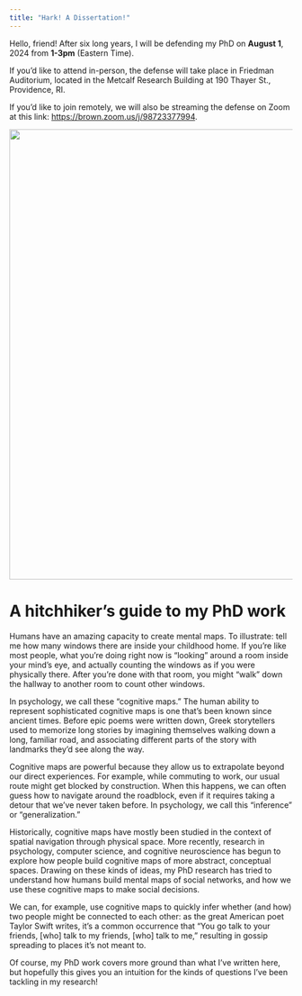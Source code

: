 ```yaml
---
title: "Hark! A Dissertation!"
---
```


Hello, friend! After six long years, I will be defending my PhD on **August 1**, 2024 from **1-3pm** (Eastern Time).

If you'd like to attend in-person, the defense will take place in Friedman Auditorium, located in the Metcalf Research Building at 190 Thayer St., Providence, RI.

If you'd like to join remotely, we will also be streaming the defense on Zoom at this link: <https://brown.zoom.us/j/98723377994>.

![](./files/images/phd_announcement.png){fig-alt="A goofy, badly-photoshopped image of Jae wearing Brown's PhD regalia." fig-align="center" width="800"}

# A hitchhiker's guide to my PhD work

Humans have an amazing capacity to create mental maps. To illustrate: tell me how many windows there are inside your childhood home. If you're like most people, what you're doing right now is "looking" around a room inside your mind's eye, and actually counting the windows as if you were physically there. After you're done with that room, you might "walk" down the hallway to another room to count other windows.

In psychology, we call these "cognitive maps." The human ability to represent sophisticated cognitive maps is one that's been known since ancient times. Before epic poems were written down, Greek storytellers used to memorize long stories by imagining themselves walking down a long, familiar road, and associating different parts of the story with landmarks they'd see along the way.

Cognitive maps are powerful because they allow us to extrapolate beyond our direct experiences. For example, while commuting to work, our usual route might get blocked by construction. When this happens, we can often guess how to navigate around the roadblock, even if it requires taking a detour that we've never taken before. In psychology, we call this "inference" or "generalization."

Historically, cognitive maps have mostly been studied in the context of spatial navigation through physical space. More recently, research in psychology, computer science, and cognitive neuroscience has begun to explore how people build cognitive maps of more abstract, conceptual spaces. Drawing on these kinds of ideas, my PhD research has tried to understand how humans build mental maps of social networks, and how we use these cognitive maps to make social decisions.

We can, for example, use cognitive maps to quickly infer whether (and how) two people might be connected to each other: as the great American poet Taylor Swift writes, it's a common occurrence that "You go talk to your friends, \[who\] talk to my friends, \[who\] talk to me," resulting in gossip spreading to places it's not meant to.

Of course, my PhD work covers more ground than what I've written here, but hopefully this gives you an intuition for the kinds of questions I've been tackling in my research!
